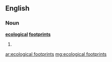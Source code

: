 ==English==

===Noun===
'''[[ecological]] [[footprints]]'''

# {{plural of|ecological footprint}}

[[ar:ecological footprints]]
[[mg:ecological footprints]]